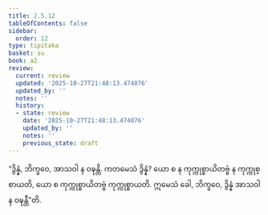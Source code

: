 ```yaml
---
title: 2.5.12
tableOfContents: false
sidebar:
  order: 12
type: tipitaka
basket: su
book: a2
review:
  current: review
  updated: '2025-10-27T21:48:13.474076'
  updated_by: ''
  notes: ''
  history:
  - state: review
    date: '2025-10-27T21:48:13.474076'
    updated_by: ''
    notes: ''
    previous_state: draft
---
```



<ReviewStatus review={frontmatter.review} showDetails={true} />

<HypothesisAnnotation frontmatter={frontmatter} />

<DynamicBreadcrumb />

<Division number="110" book="a2" e="ch" v="15" p="84">

<Paragraph number="193" book="a2">
“ဒွိန္နံ, ဘိက္ခဝေ, အာသဝါ န ဝဍ္ဎန္တိ. ကတမေသံ ဒွိန္နံ? ယော စ န ကုက္ကုစ္စာယိတဗ္ဗံ န ကုက္ကုစ္စာယတိ, ယော စ ကုက္ကုစ္စာယိတဗ္ဗံ ကုက္ကုစ္စာယတိ. ဣမေသံ ခေါ, ဘိက္ခဝေ, ဒွိန္နံ အာသဝါ န ဝဍ္ဎန္တီ”တိ.
</Paragraph>
</Division>